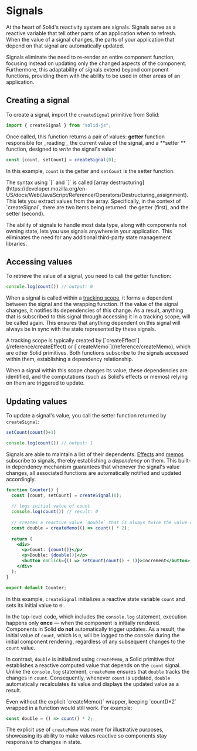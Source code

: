 
# Signals

At the heart of Solid's reactivity system are signals. 
Signals serve as a reactive variable that tell other parts of an application when to refresh.
When the value of a signal changes, the parts of your application that depend on that signal are automatically updated.

Signals eliminate the need to re-render an entire component function, focusing instead on updating only the changed aspects of the component. 
Furthermore, this adaptability of signals extend beyond component functions, providing them with the ability to be used in other areas of an application. 

## Creating a signal

To create a signal, import the `createSignal` primitive from Solid:

```js
import { createSignal } from "solid-js";
```

Once called, this function returns a pair of values: **getter** function responsible for _reading _ the current value of the signal, and a **setter ** function, designed to _write_ the signal's value:

```jsx
const [count, setCount] = createSignal(0);
```

In this example, `count` is the getter and `setCount`  is the setter function.

<Aside>
  The syntax using `[` and `]` is called [array destructuring](https://developer.mozilla.org/en-US/docs/Web/JavaScript/Reference/Operators/Destructuring_assignment). 
  This lets you extract values from the array. 
  Specifically, in the context of `createSignal`, there are two items being returned: the getter (first), and the setter (second).
</Aside>

The ability of signals to handle most data type, along with components not owning state, lets you use signals anywhere in your application. 
This eliminates the need for any additional third-party state management libraries.

## Accessing values

To retrieve the value of a signal, you need to call the getter function:

```jsx
console.log(count()) // output: 0
```

When a signal is called within a [tracking scope](/essentials/intro-to-reactivity#tracking), it forms a dependent between the signal and the wrapping function. 
If the value of the signal changes, it notifies its dependencies of this change. 
As a result, anything that is subscribed to this signal through accessing it in a tracking scope, will be called again. 
This ensures that anything dependent on this signal will always be in sync with the state represented by these signals.

<Aside>
  A tracking scope is typically created by [`createEffect`](/reference/createEffect)  or [`createMemo`](/reference/createMemo), which are other Solid primitives. 
  Both functions subscribe to the signals accessed within them, establishing a dependency relationship.

  When a signal within this scope changes its value, these dependencies are identified, and the computations (such as Solid's effects or memos) relying on them are triggered to update.
</Aside>

## Updating values

To update a signal's value, you call the setter function returned by `createSignal`:

```jsx
setCount(count()+1)

console.log(count()) // output: 1
```

Signals are able to maintain a list of their dependents. 
[Effects](/essentials/effects) and [memos](/essentials/memos) subscribe to signals, thereby establishing a *dependency* on them.
This built-in dependency mechanism guarantees that whenever the signal's value changes, all associated functions are automatically notified and updated accordingly.

```jsx
function Counter() {
  const [count, setCount] = createSignal(0);
  
  // logs initial value of count
  console.log(count()) // result: 0
  
  // creates a reactive value `double` that is always twice the value of `count`
  const double = createMemo(() => count() * 2);
  
  return (
    <div>
      <p>Count: {count()}</p>
      <p>Double: {double()}</p>
      <button onClick={() => setCount(count() + 1)}>Increment</button>
    </div>
  );
}

export default Counter;
```

In this example, `createSignal` initializes a reactive state variable `count` and sets its initial value to `0` .

In the top-level code, which includes the `console.log` statement, execution happens only **once** — when the component is initially rendered.
 Components in Solid **do not** automatically trigger updates.
As a result, the initial value of `count`, which is `0`, will be logged to the console during the initial component rendering, regardless of any subsequent changes to the `count` value.

In contrast, `double` is initialized using `createMemo`, a Solid primitive that establishes a reactive computed value that depends on the `count` signal.
Unlike the `console.log` statement, `createMemo` ensures that `double` tracks the changes in `count`. 
Consequently, whenever `count` is updated, `double` automatically recalculates its value and displays the updated value as a result.

<Aside>
Even without the explicit `createMemo()` wrapper, keeping `count()*2` wrapped in a function would still work. For example:

```js
const double = () => count() * 2;
```

The explicit use of `createMemo` was more for illustrative purposes, showcasing its ability to make values reactive so components stay responsive to changes in state.
</Aside>